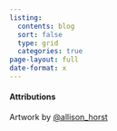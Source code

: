 ```yaml
---
listing:
  contents: blog
  sort: false
  type: grid
  categories: true
page-layout: full
date-format: x
---
```



```{=html}
<script src="time.js"></script>

<style>
ul.navbar-nav.navbar-nav-scroll { -webkit-flex-direction: row !important; }
</style>
```

#### Attributions {.appendix}

Artwork by [@allison_horst](https://twitter.com/allison_horst)
